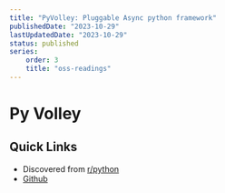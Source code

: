 ```yaml
---
title: "PyVolley: Pluggable Async python framework"
publishedDate: "2023-10-29"
lastUpdatedDate: "2023-10-29"
status: published
series:
    order: 3
    title: "oss-readings"
---
```


# Py Volley

## Quick Links

- Discovered from [r/python](https://www.reddit.com/r/Python/comments/17iz5v7/volleylightweight_pluggable_messaging_in_python/)
- [Github](https://github.com/shipt/py-volley)
